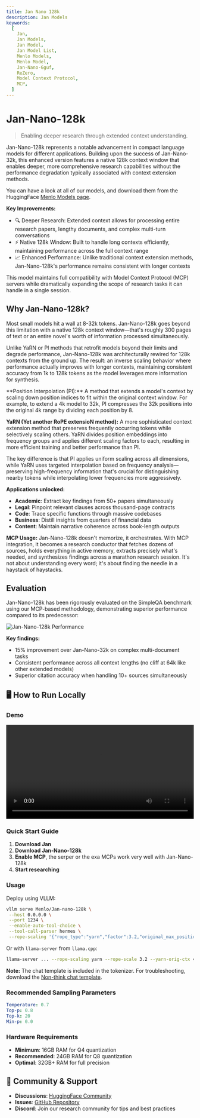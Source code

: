 ```yaml
---
title: Jan Nano 128k
description: Jan Models
keywords:
  [
    Jan,
    Jan Models,
    Jan Model,
    Jan Model List,
    Menlo Models,
    Menlo Model,
    Jan-Nano-Gguf,
    ReZero,
    Model Context Protocol,
    MCP,
  ]
---
```



# Jan-Nano-128k

> Enabling deeper research through extended context understanding.

Jan-Nano-128k represents a notable advancement in compact language models for different applications. Building upon the 
success of Jan-Nano-32k, this enhanced version features a native 128k context window that enables deeper, more comprehensive 
research capabilities without the performance degradation typically associated with context extension methods.

You can have a look at all of our models, and download them from the HuggingFace [Menlo Models page](https://huggingface.co/Menlo).

**Key Improvements:**

- 🔍 Deeper Research: Extended context allows for processing entire research papers, lengthy documents, and complex multi-turn conversations
- ⚡ Native 128k Window: Built to handle long contexts efficiently, maintaining performance across the full context range
- 📈 Enhanced Performance: Unlike traditional context extension methods, Jan-Nano-128k's performance remains consistent with longer contexts

This model maintains full compatibility with Model Context Protocol (MCP) servers while dramatically expanding the scope of research 
tasks it can handle in a single session.


## Why Jan-Nano-128k?

Most small models hit a wall at 8-32k tokens. Jan-Nano-128k goes beyond this limitation with a native 128k context window—that's roughly 
300 pages of text or an entire novel's worth of information processed simultaneously.

Unlike YaRN or PI methods that retrofit models beyond their limits and degrade performance, Jan-Nano-128k was architecturally rewired for 
128k contexts from the ground up. The result: an inverse scaling behavior where performance actually improves with longer contexts, 
maintaining consistent accuracy from 1k to 128k tokens as the model leverages more information for synthesis.


<Callout type="info">
**Position Interpolation (PI):** A method that extends a model's context by scaling down position indices to fit within the original context 
window. For example, to extend a 4k model to 32k, PI compresses the 32k positions into the original 4k range by dividing each position by 8.

**YaRN (Yet another RoPE extensioN method):** A more sophisticated context extension method that preserves frequently occurring tokens while 
selectively scaling others. YaRN divides position embeddings into frequency groups and applies different scaling factors to each, resulting 
in more efficient training and better performance than PI.

The key difference is that PI applies uniform scaling across all dimensions, while YaRN uses targeted interpolation based on frequency analysis—preserving 
high-frequency information that's crucial for distinguishing nearby tokens while interpolating lower frequencies more aggressively.
</Callout>

**Applications unlocked:**
- **Academic**: Extract key findings from 50+ papers simultaneously
- **Legal**: Pinpoint relevant clauses across thousand-page contracts
- **Code**: Trace specific functions through massive codebases
- **Business**: Distill insights from quarters of financial data
- **Content**: Maintain narrative coherence across book-length outputs

**MCP Usage:** Jan-Nano-128k doesn't memorize, it orchestrates. With MCP integration, it becomes a research conductor that fetches dozens 
of sources, holds everything in active memory, extracts precisely what's needed, and synthesizes findings across a marathon research session. It's 
not about understanding every word; it's about finding the needle in a haystack of haystacks.

## Evaluation

Jan-Nano-128k has been rigorously evaluated on the SimpleQA benchmark using our MCP-based methodology, demonstrating superior performance compared to its predecessor:

![Jan-Nano-128k Performance](../_assets/jan-nano-bench.png)

**Key findings:**
- 15% improvement over Jan-Nano-32k on complex multi-document tasks
- Consistent performance across all context lengths (no cliff at 64k like other extended models)
- Superior citation accuracy when handling 10+ sources simultaneously

## 🖥️ How to Run Locally

### Demo

<video width="100%" controls>
  <source src="../_assets/jan-nano-demo.mp4" type="video/mp4" />
  Your browser does not support the video tag.
</video>

### Quick Start Guide

1. **Download Jan**
2. **Download Jan-Nano-128k**
3. **Enable MCP**, the serper or the exa MCPs work very well with Jan-Nano-128k
4. **Start researching**

### Usage

Deploy using VLLM:

```bash
vllm serve Menlo/Jan-nano-128k \
 --host 0.0.0.0 \
 --port 1234 \
 --enable-auto-tool-choice \
 --tool-call-parser hermes \
 --rope-scaling '{"rope_type":"yarn","factor":3.2,"original_max_position_embeddings":40960}' --max-model-len 131072
```

Or with `llama-server` from `llama.cpp`:

```bash
llama-server ... --rope-scaling yarn --rope-scale 3.2 --yarn-orig-ctx 40960
```

**Note:** The chat template is included in the tokenizer. For troubleshooting, download the [Non-think chat template](https://qwen.readthedocs.io/en/latest/_downloads/c101120b5bebcc2f12ec504fc93a965e/qwen3_nonthinking.jinja).

### Recommended Sampling Parameters

```yaml
Temperature: 0.7
Top-p: 0.8
Top-k: 20
Min-p: 0.0
```

### Hardware Requirements
- **Minimum**: 16GB RAM for Q4 quantization
- **Recommended**: 24GB RAM for Q8 quantization
- **Optimal**: 32GB+ RAM for full precision

## 🤝 Community & Support
- **Discussions**: [HuggingFace Community](https://huggingface.co/Menlo/Jan-nano-128k/discussions)
- **Issues**: [GitHub Repository](https://github.com/menloresearch/deep-research/issues)
- **Discord**: Join our research community for tips and best practices
